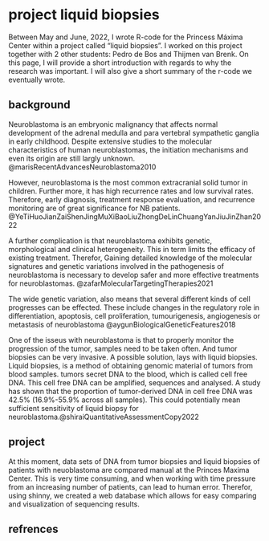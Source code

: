 # project liquid biopsies 

Between May and June, 2022, I wrote R-code for the Princess Máxima Center within a project called "liquid biopsies". I worked on this project together with 2 other students: Pedro de Bos and Thijmen van Brenk. On this page, I will provide a short introduction with regards to why the research was important. I will also give a short summary of the r-code we eventually wrote. 

## background 
Neuroblastoma is an embryonic malignancy that affects normal development of the adrenal medulla and para vertebral sympathetic ganglia in early childhood. Despite extensive studies to the molecular characteristics of human neuroblastomas, the initiation mechanisms and even its origin are still largly unknown. @marisRecentAdvancesNeuroblastoma2010

However, neuroblastoma is the most common extracranial solid tumor in children. Further more, it has high recurrence rates and low survival rates. Therefore, early diagnosis, treatment response evaluation, and recurrence monitoring are of great significance for NB patients. @YeTiHuoJianZaiShenJingMuXiBaoLiuZhongDeLinChuangYanJiuJinZhan2022

A further complication is that neuroblastoma exhibits genetic, morphological and clinical heterogeneity. This in term limits the efficacy of existing treatment. Therefor, Gaining detailed knowledge of the molecular signatures and genetic variations involved in the pathogenesis of neuroblastoma is necessary to develop safer and more effective treatments for neuroblastomas. @zafarMolecularTargetingTherapies2021 

The wide genetic variation, also means that several different kinds of cell progresses can be effected. These include changes in the regulatory role in differentiation, apoptosis, cell proliferation, tumourigenesis, angiogenesis or metastasis of neuroblastoma @aygunBiologicalGeneticFeatures2018

One of the isseus with neuroblastoma is that to properly monitor the progression of the tumor, samples need to be taken often. And tumor biopsies can be very invasive. A possible solution, lays with liquid biopsies. Liquid biopsies, is a method of obtaining genomic material of tumors from  blood samples. tumors secret DNA to the blood, which is called cell free DNA. This cell free DNA  can be amplified, sequences and analysed. A study has shown that the proportion of tumor-derived DNA in cell free DNA was 42.5% (16.9%-55.9% across all samples). This could potentially mean sufficient sensitivity of liquid biopsy for neuroblastoma.@shiraiQuantitativeAssessmentCopy2022

## project 

At this moment, data sets of DNA from tumor biopsies and liquid biopsies of patients with neuoblastoma are compared manual at the Princes Maxima Center. This is very time consuming, and when working with time pressure from an increasing number of patients, can lead to human error. Therefor, using shinny, we created a web database which allows for easy comparing and visualization of sequencing results. 

## refrences 
